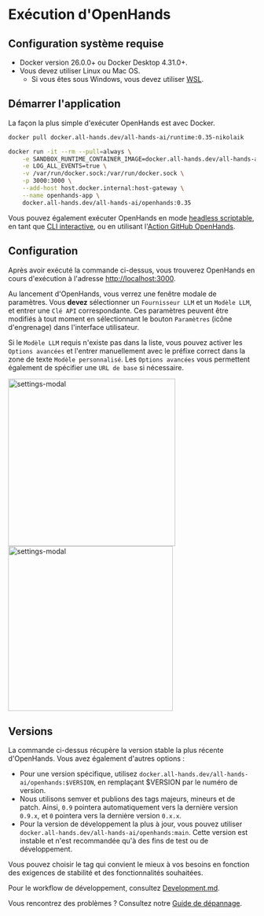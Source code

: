 

# Exécution d'OpenHands

## Configuration système requise

* Docker version 26.0.0+ ou Docker Desktop 4.31.0+.
* Vous devez utiliser Linux ou Mac OS.
  * Si vous êtes sous Windows, vous devez utiliser [WSL](https://learn.microsoft.com/en-us/windows/wsl/install).

## Démarrer l'application

La façon la plus simple d'exécuter OpenHands est avec Docker.

```bash
docker pull docker.all-hands.dev/all-hands-ai/runtime:0.35-nikolaik

docker run -it --rm --pull=always \
    -e SANDBOX_RUNTIME_CONTAINER_IMAGE=docker.all-hands.dev/all-hands-ai/runtime:0.35-nikolaik \
    -e LOG_ALL_EVENTS=true \
    -v /var/run/docker.sock:/var/run/docker.sock \
    -p 3000:3000 \
    --add-host host.docker.internal:host-gateway \
    --name openhands-app \
    docker.all-hands.dev/all-hands-ai/openhands:0.35
```

Vous pouvez également exécuter OpenHands en mode [headless scriptable](https://docs.all-hands.dev/modules/usage/how-to/headless-mode), en tant que [CLI interactive](https://docs.all-hands.dev/modules/usage/how-to/cli-mode), ou en utilisant l'[Action GitHub OpenHands](https://docs.all-hands.dev/modules/usage/how-to/github-action).

## Configuration

Après avoir exécuté la commande ci-dessus, vous trouverez OpenHands en cours d'exécution à l'adresse [http://localhost:3000](http://localhost:3000).

Au lancement d'OpenHands, vous verrez une fenêtre modale de paramètres. Vous **devez** sélectionner un `Fournisseur LLM` et un `Modèle LLM`, et entrer une `Clé API` correspondante.
Ces paramètres peuvent être modifiés à tout moment en sélectionnant le bouton `Paramètres` (icône d'engrenage) dans l'interface utilisateur.

Si le `Modèle LLM` requis n'existe pas dans la liste, vous pouvez activer les `Options avancées` et l'entrer manuellement avec le préfixe correct
dans la zone de texte `Modèle personnalisé`.
Les `Options avancées` vous permettent également de spécifier une `URL de base` si nécessaire.

<div style={{ display: 'flex', justifyContent: 'center', gap: '20px' }}>
  <img src="/img/settings-screenshot.png" alt="settings-modal" width="340" />
  <img src="/img/settings-advanced.png" alt="settings-modal" width="335" />
</div>

## Versions

La commande ci-dessus récupère la version stable la plus récente d'OpenHands. Vous avez également d'autres options :
- Pour une version spécifique, utilisez `docker.all-hands.dev/all-hands-ai/openhands:$VERSION`, en remplaçant $VERSION par le numéro de version.
- Nous utilisons semver et publions des tags majeurs, mineurs et de patch. Ainsi, `0.9` pointera automatiquement vers la dernière version `0.9.x`, et `0` pointera vers la dernière version `0.x.x`.
- Pour la version de développement la plus à jour, vous pouvez utiliser `docker.all-hands.dev/all-hands-ai/openhands:main`. Cette version est instable et n'est recommandée qu'à des fins de test ou de développement.

Vous pouvez choisir le tag qui convient le mieux à vos besoins en fonction des exigences de stabilité et des fonctionnalités souhaitées.

Pour le workflow de développement, consultez [Development.md](https://github.com/All-Hands-AI/OpenHands/blob/main/Development.md).

Vous rencontrez des problèmes ? Consultez notre [Guide de dépannage](https://docs.all-hands.dev/modules/usage/troubleshooting).
